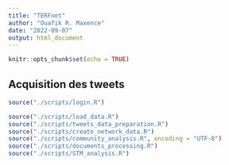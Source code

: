```yaml
---
title: "TERFnet"
author: "Ouafik R. Maxence"
date: "2022-09-07"
output: html_document
---
```


```r
knitr::opts_chunk$set(echo = TRUE)
```

## Acquisition des tweets

```r
source("./scripts/login.R")
```

```r
source("./scripts/load_data.R")
source("./scripts/tweets_data_preparation.R")
source("./scripts/create_network_data.R")
source("./scripts/community_analysis.R", encoding = "UTF-8")
source("./scripts/documents_processing.R")
source("./scripts/STM_analysis.R")
```
